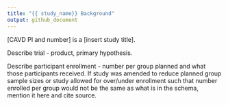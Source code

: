 ```yaml
---
title: "{{ study_name}} Background"
output: github_document
---
```


<!-- background.md is generated from the RMARKDOWN file, background.Rmd. 
Please edit that file. -->

[CAVD PI and number] is a [insert study title].

Describe trial - product, primary hypothesis.

Describe participant enrollment - number per group planned and what those participants 
received. If study was amended to reduce planned group sample sizes or study 
allowed for over/under enrollment such that number enrolled per group would not 
be the same as what is in the schema, mention it here and cite source.
